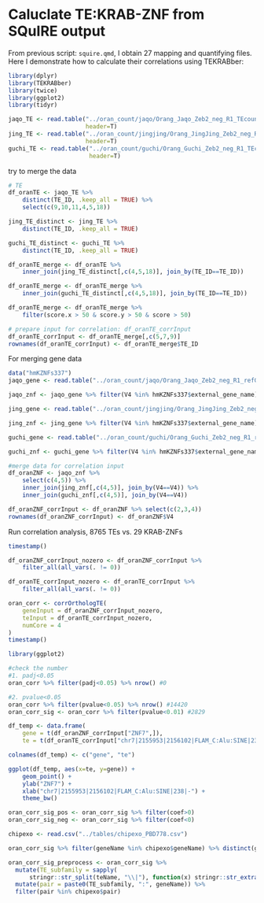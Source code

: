 # Caluclate TE:KRAB-ZNF from SQuIRE output

From previous script: `squire.qmd`, I obtain 27 mapping and quantifying files.
Here I demonstrate how to calculate their correlations using TEKRABber:

```r
library(dplyr)
library(TEKRABber)
library(twice)
library(ggplot2)
library(tidyr)
```

```r
jaqo_TE <- read.table("../oran_count/jaqo/Orang_Jaqo_Zeb2_neg_R1_TEcounts.txt",
                      header=T)
jing_TE <- read.table("../oran_count/jingjing/Orang_JingJing_Zeb2_neg_R1_TEcounts.txt",
                      header=T)
guchi_TE <- read.table("../oran_count/guchi/Orang_Guchi_Zeb2_neg_R1_TEcounts.txt",
                       header=T)
```

try to merge the data
```r
# TE
df_oranTE <- jaqo_TE %>%
    distinct(TE_ID, .keep_all = TRUE) %>%
    select(c(9,10,11,4,5,18))

jing_TE_distinct <- jing_TE %>%
    distinct(TE_ID, .keep_all = TRUE)

guchi_TE_distinct <- guchi_TE %>%
    distinct(TE_ID, .keep_all = TRUE)

df_oranTE_merge <- df_oranTE %>%
    inner_join(jing_TE_distinct[,c(4,5,18)], join_by(TE_ID==TE_ID))

df_oranTE_merge <- df_oranTE_merge %>%
    inner_join(guchi_TE_distinct[,c(4,5,18)], join_by(TE_ID==TE_ID))

df_oranTE_merge <- df_oranTE_merge %>%
    filter(score.x > 50 & score.y > 50 & score > 50)

# prepare input for correlation: df_oranTE_corrInput
df_oranTE_corrInput <- df_oranTE_merge[,c(5,7,9)]
rownames(df_oranTE_corrInput) <- df_oranTE_merge$TE_ID 

```

For merging gene data
```r
data("hmKZNFs337")
jaqo_gene <- read.table("../oran_count/jaqo/Orang_Jaqo_Zeb2_neg_R1_refGenecounts.txt", sep="\t")

jaqo_znf <- jaqo_gene %>% filter(V4 %in% hmKZNFs337$external_gene_name) #51

jing_gene <- read.table("../oran_count/jingjing/Orang_JingJing_Zeb2_neg_R1_refGenecounts.txt", sep="\t")

jing_znf <- jing_gene %>% filter(V4 %in% hmKZNFs337$external_gene_name) #51

guchi_gene <- read.table("../oran_count/guchi/Orang_Guchi_Zeb2_neg_R1_refGenecounts.txt", sep="\t")

guchi_znf <- guchi_gene %>% filter(V4 %in% hmKZNFs337$external_gene_name)

#merge data for correlation input
df_oranZNF <- jaqo_znf %>% 
    select(c(4,5)) %>%
    inner_join(jing_znf[,c(4,5)], join_by(V4==V4)) %>%
    inner_join(guchi_znf[,c(4,5)], join_by(V4==V4))

df_oranZNF_corrInput <- df_oranZNF %>% select(c(2,3,4))
rownames(df_oranZNF_corrInput) <- df_oranZNF$V4
```

Run correlation analysis, 8765 TEs vs. 29 KRAB-ZNFs
```r
timestamp()

df_oranZNF_corrInput_nozero <- df_oranZNF_corrInput %>%
    filter_all(all_vars(. != 0))

df_oranTE_corrInput_nozero <- df_oranTE_corrInput %>%
    filter_all(all_vars(. != 0))

oran_corr <- corrOrthologTE(
    geneInput = df_oranZNF_corrInput_nozero,
    teInput = df_oranTE_corrInput_nozero,
    numCore = 4    
)
timestamp()
```

```r
library(ggplot2)
```

```r
#check the number
#1. padj<0.05
oran_corr %>% filter(padj<0.05) %>% nrow() #0

#2. pvalue<0.05
oran_corr %>% filter(pvalue<0.05) %>% nrow() #14420
oran_corr_sig <- oran_corr %>% filter(pvalue<0.01) #2829

df_temp <- data.frame(
    gene = t(df_oranZNF_corrInput["ZNF7",]),
    te = t(df_oranTE_corrInput["chr7|2155953|2156102|FLAM_C:Alu:SINE|238|-",]))

colnames(df_temp) <- c("gene", "te")

ggplot(df_temp, aes(x=te, y=gene)) +
    geom_point() +
    ylab("ZNF7") +
    xlab("chr7|2155953|2156102|FLAM_C:Alu:SINE|238|-") +
    theme_bw()
```
```r
oran_corr_sig_pos <- oran_corr_sig %>% filter(coef>0)
oran_corr_sig_neg <- oran_corr_sig %>% filter(coef<0)

```



```r
chipexo <- read.csv("../tables/chipexo_PBD778.csv")

oran_corr_sig %>% filter(geneName %in% chipexo$geneName) %>% distinct(geneName)
```
```r
oran_corr_sig_preprocess <- oran_corr_sig %>%
  mutate(TE_subfamily = sapply(
      stringr::str_split(teName, "\\|"), function(x) stringr::str_extract(x[4], "^[^:]+"))) %>%
  mutate(pair = paste0(TE_subfamily, ":", geneName)) %>%
  filter(pair %in% chipexo$pair)


```


